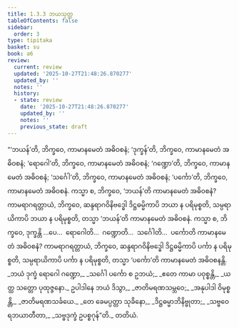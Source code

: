```yaml
---
title: 1.3.3 ဘယသုတ္တ
tableOfContents: false
sidebar:
  order: 3
type: tipitaka
basket: su
book: a6
review:
  current: review
  updated: '2025-10-27T21:48:26.870277'
  updated_by: ''
  notes: ''
  history:
  - state: review
    date: '2025-10-27T21:48:26.870277'
    updated_by: ''
    notes: ''
    previous_state: draft
---
```



<ReviewStatus review={frontmatter.review} showDetails={true} />

<HypothesisAnnotation frontmatter={frontmatter} />

<DynamicBreadcrumb />

<Division number="23" book="a6" e="ch" v="16" p="274">

<Paragraph number="142" book="a6">
“‘ဘယန်’တိ, ဘိက္ခဝေ, ကာမာနမေတံ အဓိဝစနံ; ‘ဒုက္ခန်’တိ, ဘိက္ခဝေ, ကာမာနမေတံ အဓိဝစနံ; ‘ရောဂေါ’တိ, ဘိက္ခဝေ, ကာမာနမေတံ အဓိဝစနံ; ‘ဂဏ္ဍော’တိ, ဘိက္ခဝေ, ကာမာနမေတံ အဓိဝစနံ; ‘သင်္ဂေါ’တိ, ဘိက္ခဝေ, ကာမာနမေတံ အဓိဝစနံ; ‘ပင်္ကော’တိ, ဘိက္ခဝေ, ကာမာနမေတံ အဓိဝစနံ.
</Paragraph>

<Paragraph number="143" book="a6">
ကသ္မာ စ, ဘိက္ခဝေ, ‘ဘယန်’တိ ကာမာနမေတံ အဓိဝစနံ? ကာမရာဂရတ္တာယံ, ဘိက္ခဝေ, ဆန္ဒရာဂဝိနိဗဒ္ဓေါ ဒိဋ္ဌဓမ္မိကာပိ ဘယာ န ပရိမုစ္စတိ, သမ္ပရာယိကာပိ ဘယာ န ပရိမုစ္စတိ, တသ္မာ ‘ဘယန်’တိ ကာမာနမေတံ အဓိဝစနံ. ကသ္မာ စ, ဘိက္ခဝေ, ဒုက္ခန္တိ …ပေ…  ရောဂေါတိ…  ဂဏ္ဍောတိ…  သင်္ဂေါတိ…  ပင်္ကောတိ ကာမာနမေတံ အဓိဝစနံ? ကာမရာဂရတ္တာယံ, ဘိက္ခဝေ, ဆန္ဒရာဂဝိနိဗဒ္ဓေါ ဒိဋ္ဌဓမ္မိကာပိ ပင်္ကာ န ပရိမုစ္စတိ, သမ္ပရာယိကာပိ ပင်္ကာ န ပရိမုစ္စတိ, တသ္မာ ‘ပင်္ကော’တိ ကာမာနမေတံ အဓိဝစနန္တိ.
</Paragraph>

<Paragraph number="144" type="verses" book="a6">
_ဘယံ ဒုက္ခံ ရောဂေါ ဂဏ္ဍော,_  
_သင်္ဂေါ ပင်္ကော စ ဥဘယံ;_  
_ဧတေ ကာမာ ပဝုစ္စန္တိ,_  
_ယတ္ထ သတ္တော ပုထုဇ္ဇနော._  

</Paragraph>

<Paragraph number="145" type="verses" book="a6">
ဥပါဒါနေ ဘယံ ဒိသွာ,_  
_ဇာတိမရဏသမ္ဘဝေ;_  
_အနုပါဒါ ဝိမုစ္စန္တိ,_  
_ဇာတိမရဏသင်္ခယေ._  

</Paragraph>

<Paragraph number="146" type="verses" book="a6">
_တေ ခေမပ္ပတ္တာ သုခိနော,_  
_ဒိဋ္ဌဓမ္မာဘိနိဗ္ဗုတာ;_  
_သဗ္ဗဝေရဘယာတီတာ,_  
_သဗ္ဗဒုက္ခံ ဥပစ္စဂုန်”တိ._  


</Paragraph>
</Division>

<Paragraph number="147" type="center" book="a6">
တတိယံ.
</Paragraph>